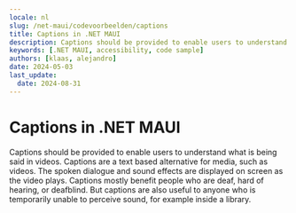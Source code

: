 ```yaml
---
locale: nl
slug: /net-maui/codevoorbeelden/captions
title: Captions in .NET MAUI
description: Captions should be provided to enable users to understand what is being said in videos.
keywords: [.NET MAUI, accessibility, code sample]
authors: [klaas, alejandro]
date: 2024-05-03
last_update:
  date: 2024-08-31
---
```


# Captions in .NET MAUI

Captions should be provided to enable users to understand what is being said in videos. Captions are a text based alternative for media, such as videos. The spoken dialogue and sound effects are displayed on screen as the video plays. Captions mostly benefit people who are deaf, hard of hearing, or deafblind. But captions are also useful to anyone who is temporarily unable to perceive sound, for example inside a library.

<CodeSample id="media-captions" framework="net-maui" locale="en"/>
